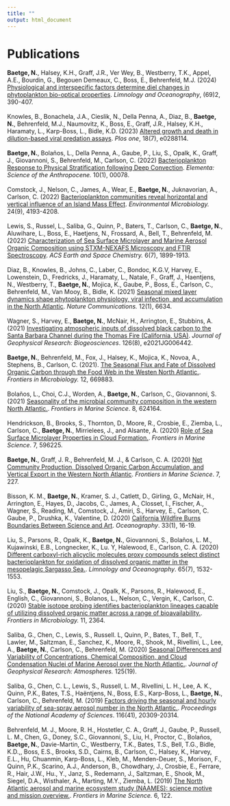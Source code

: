 ```yaml
---
title: ""
output: html_document
---
```


# Publications

**Baetge, N.**, Halsey, K.H., Graff, J.R., Ver Wey, B., Westberry, T.K., Appel, A.E., Bourdin, G., Begouen Demeaux, C., Boss, E., Behrenfeld, M.J. (2024) [Physiological and interspecific factors determine diel changes in phytoplankton bio-optical properties](https://doi.org/10.1002/lno.12493). *Limnology and Oceanography*, (69)2, 390-407.
\
\
Knowles, B., Bonachela, J.A., Cieslik, N., Della Penna, A., Diaz, B., **Baetge, N.**, Behrenfeld, M.J., Naumovitz, K., Boss, E., Graff, J.R., Halsey, K.H., Haramaty, L., Karp-Boss, L., Bidle, K.D. (2023) [Altered growth and death in dilution-based viral predation assays](https://doi.org/10.1371/journal.pone.0288114). *Plos one*, 18(7), e0288114.
\
\
**Baetge, N.**, Bolaños, L., Della Penna, A., Gaube, P., Liu, S., Opalk, K., Graff, J., Giovannoni, S., Behrenfeld, M., Carlson, C. (2022) [Bacterioplankton Response to Physical Stratification following Deep Convection](https://online.ucpress.edu/elementa/article/10/1/00078/190269). *Elementa: Science of the Anthropocene.* 10(1), 00078.
\
\
Comstock, J., Nelson, C., James, A., Wear, E., **Baetge, N.**, Juknavorian, A., Carlson, C. (2022) [Bacterioplankton communities reveal horizontal and vertical influence of an Island Mass Effect](https://sfamjournals.onlinelibrary.wiley.com/doi/full/10.1111/1462-2920.16092). *Environmental Microbiology.* 24(9), 4193-4208.
\
\
Lewis, S., Russel, L., Saliba, G., Quinn, P., Baters, T., Carlson, C., **Baetge, N.**, Aluwihare, L., Boss, E., Haetjens, N., Frossard, A., Bell, T., Behrenfeld, M. (2022) [Characterization of Sea Surface Microlayer and Marine Aerosol Organic Composition using STXM-NEXAFS Microscopy and FTIR Spectroscopy](https://pubs.acs.org/doi/10.1021/acsearthspacechem.2c00119).  *ACS Earth and Space Chemistry.* 6(7), 1899-1913.
\
\
Diaz, B., Knowles, B., Johns, C., Laber, C., Bondoc, K.G.V,  Harvey, E., Lowenstein, D., Fredricks, J., Haramaty, L., Natale, F., Graff, J., Haentjens, N., Westberry, T., **Baetge, N.**, Mojica, K., Gaube, P., Boss, E., Carlson, C., Behrenfeld, M., Van Mooy, B., Bidle, K. (2021) [Seasonal mixed layer dynamics shape phytoplankton physiology, viral infection, and accumulation in the North Atlantic](https://www.nature.com/articles/s41467-021-26836-1). *Nature Communications.* 12(1), 6634.
\
\
Wagner, S., Harvey, E., **Baetge, N.**, McNair, H., Arrington, E., Stubbins, A. (2021) [Investigating atmospheric inputs of dissolved black carbon to the Santa Barbara Channel during the Thomas Fire (California, USA)](https://doi.org/10.1029/2021JG006442). *Journal of Geophysical Research: Biogeosciences*. 126(8), e2021JG006442.
\
\
**Baetge, N.**, Behrenfeld, M., Fox, J., Halsey, K., Mojica, K., Novoa, A., Stephens, B., Carlson, C. (2021). [The Seasonal Flux and Fate of Dissolved Organic Carbon through the Food Web in the Westen North Atlantic.](https://www.frontiersin.org/articles/10.3389/fmicb.2021.669883/abstract). *Frontiers in Microbiology.* 12, 669883.
\
\
Bolaños, L., Choi, C.J., Worden, A., **Baetge, N.**, Carlson, C., Giovannoni, S. (2021) [Seasonality of the microbial community composition in the western North Atlantic.](https://doi.org/10.3389/fmars.2021.624164). *Frontiers in Marine Science*. 8, 624164.
\
\
Hendrickson, B., Brooks, S., Thornton, D., Moore, R., Crosbie, E., Ziemba, L., Carlson, C., **Baetge, N.**, Mirrielees, J., and Alsante, A. (2020) [Role of Sea Surface Microlayer Properties in Cloud Formation.](https://doi.org/10.3389/fmars.2020.596225). *Frontiers in Marine Science*. 7, 596225.
\
\
**Baetge, N.**, Graff, J. R., Behrenfeld, M. J., & Carlson, C. A. (2020) [Net Community Production, Dissolved Organic Carbon Accumulation, and Vertical Export in the Western North Atlantic](https://doi.org/10.3389/fmars.2020.00227). *Frontiers in Marine Science*. 7, 227.
\
\
Bisson, K. M., **Baetge, N.**, Kramer, S. J., Catlett, D., Girling, G., McNair, H., Arrington, E., Hayes, D., Jacobs, C., James, A., Closset, I., Fischer, A., Wagner, S., Reading, M., Comstock, J., Amiri, S., Harvey, E., Carlson, C. Gaube, P., Drushka, K., Valentine, D. (2020) [California Wildfire Burns Boundaries Between Science and Art](https://doi.org/10.5670/oceanog.2020.110). *Oceanography*. 33(1), 16-19.
\
\
Liu, S., Parsons, R., Opalk, K., **Baetge, N.**, Giovannoni, S., Bolaños, L. M., Kujawinski, E.B., Longnecker, K., Lu. Y, Halewood, E., Carlson, C. A. (2020) [Different carboxyl-rich alicyclic molecules proxy compounds select distinct bacterioplankton for oxidation of dissolved organic matter in the mesopelagic Sargasso Sea.](https://doi.org/10.1002/lno.11405). *Limnology and Oceanography*. 65(7), 1532-1553.
\
\
Liu, S., **Baetge, N.**, Comstock, J., Opalk, K., Parsons, R., Halewood, E., English, C., Giovannoni, S., Bolanos, L., Nelson, C., Vergin, K., Carlson, C. (2020) [Stable isotope probing identifies bacterioplankton lineages capable of utilizing dissolved organic matter across a range of bioavailability.](https://www.frontiersin.org/articles/10.3389/fmicb.2020.580397/abstract). *Frontiers in Microbiology.* 11, 2364.
\
\
Saliba, G., Chen, C., Lewis, S., Russell. L, Quinn, P., Bates, T., Bell, T., Lawler, M., Saltzman, E., Sanchez, K., Moore, R., Shook, M., Rivellini, L., Lee, A., **Baetge, N.**, Carlson, C., Behrenfeld, M. (2020) [Seasonal Differences and Variability of Concentrations, Chemical Composition, and Cloud Condensation Nuclei of Marine Aerosol over the North Atlantic.](https://agupubs.onlinelibrary.wiley.com/doi/abs/10.1029/2020JD033145). *Journal of Geophysical Research: Atmospheres.* 125(19).
\
\
Saliba, G., Chen, C. L., Lewis, S., Russell, L. M., Rivellini, L. H., Lee, A. K., Quinn, P.K., Bates, T.S., Haëntjens, N., Boss, E.S., Karp-Boss, L., **Baetge, N.**, Carlson, C., Behrenfeld, M. (2019) [Factors driving the seasonal and hourly variability of sea-spray aerosol number in the North Atlantic.](https://doi.org/10.1073/pnas.1907574116). *Proceedings of the National Academy of Sciences*. 116(41), 20309-20314.
\
\
Behrenfeld, M. J., Moore, R. H., Hostetler, C. A., Graff, J., Gaube, P., Russell, L. M., Chen, G., Doney, S.C., Giovannoni, S., Liu, H.,  Proctor, C., Bolaños, **Baetge, N.**, Davie-Martin, C., Westberry, T.K., Bates, T.S., Bell, T.G., Bidle, K.D.,, Boss, E.S., Brooks, S.D., Cairns, B., Carlson, C., Halsey, K., Harvey, E.L., Hu, Chuanmin, Karp-Boss, L., Kleb, M., Menden-Deuer, S., Morison, F., Quinn, P.K., Scarino, A.J., Anderson, B., Chowdhary, J., Crosbie, E., Ferrare, R., Hair, J.W., Hu., Y., Janz, S., Redemann, J., Saltzman, E., Shook, M., Siegel, D.A., Wisthaler, A., Marting, M.Y., Ziemba, L. (2019) [The North Atlantic aerosol and marine ecosystem study (NAAMES): science motive and mission overview.](https://doi.org/10.3389/fmars.2019.00122). *Frontiers in Marine Science.* 6, 122.
